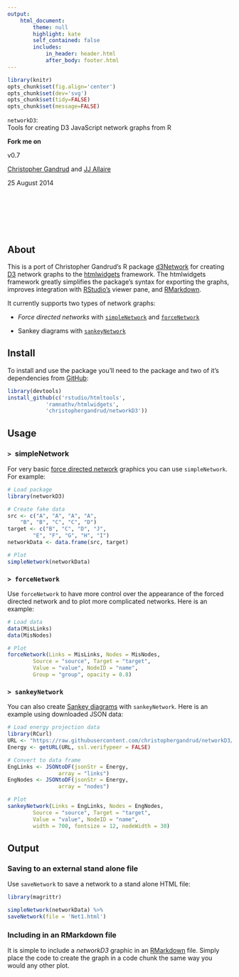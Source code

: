 ```yaml
---
output:
    html_document:
        theme: null
        highlight: kate
        self_contained: false
        includes:
            in_header: header.html
            after_body: footer.html
---
```


```r
library(knitr)
opts_chunk$set(fig.align='center')
opts_chunk$set(dev='svg')
opts_chunk$set(tidy=FALSE)
opts_chunk$set(message=FALSE)
```

<!----------------------------- Header ------------------------------>
<div class="rect1"></div>
<div class="topbar"><code>networkD3</code>:</div> <div class="topbarsub">Tools for creating D3 JavaScript network graphs from R</div>

<div class="rect1"></div>
<p class="pull-right">
    <strong>
        Fork me on <a href="https://github.com/christophergandrud/networkD3"><i class="fa fa-github fa-lg"></i></a>
    </strong>
</p>

v0.7

[Christopher Gandrud](http://christophergandrud.blogspot.com/) and
[JJ Allaire](https://github.com/jjallaire)

25 August 2014


<!-- Banner image -->
<div class="rect1"></div>
<div class="circlel"></div>
<div class="circlel"></div>
<div class="circlel"></div>
<div class="circlel"></div>
<div class="circlel"></div>

<div class="circler"></div>
<div class="circler"></div>
<div class="circler"></div>
<div class="circler"></div>
<div class="circler"></div>

<br><br><br><br><br>

<h2><i class="fa fa-thumb-tack"></i> About</h2>

This is a port of Christopher Gandrud's R package
[d3Network](http://christophergandrud.github.io/d3Network/) for creating
[D3](http://d3js.org/) network graphs to the
[htmlwidgets](https://github.com/ramnathv/htmlwidgets) framework. The
htmlwidgets framework greatly simplifies the package's syntax for exporting the
graphs, improves integration with [RStudio's](http://www.rstudio.com/) viewer
pane, and [RMarkdown](http://rmarkdown.rstudio.com/).

It currently supports two types of network graphs:

- *Force directed networks* with <a href="#simple"><code>simpleNetwork</code></a> and
<a href="#force"><code>forceNetwork</code></a>

- Sankey diagrams with <a href="#sankey"><code>sankeyNetwork</code></a>

<h2><i class="fa fa-download"></i> Install</h2>

To install and use the package you'll need to the package and two of it's
dependencies from [GitHub](https://github.com/):

```r
library(devtools)
install_github(c('rstudio/htmltools',
            'ramnathv/htmlwidgets',
            'christophergandrud/networkD3'))
```

<h2><i class="fa fa-code"></i> Usage</h2>

<h3 id="simple"><code>> </code>simpleNetwork</code></h3>

For very basic
[force directed network](http://en.wikipedia.org/wiki/Force-directed_graph_drawing)
graphics you can use `simpleNetwork`. For example:

```r
# Load package
library(networkD3)

# Create fake data
src <- c("A", "A", "A", "A",
    "B", "B", "C", "C", "D")
target <- c("B", "C", "D", "J",
        "E", "F", "G", "H", "I")
networkData <- data.frame(src, target)

# Plot
simpleNetwork(networkData)
```

<h3 id="force"><code>> forceNetwork</code></h3>

Use `forceNetwork` to have more control over the appearance of the forced
directed network and to plot more complicated networks. Here is an example:

```r
# Load data
data(MisLinks)
data(MisNodes)

# Plot
forceNetwork(Links = MisLinks, Nodes = MisNodes,
        Source = "source", Target = "target",
        Value = "value", NodeID = "name",
        Group = "group", opacity = 0.8)
```


<h3 id="sankey"><code>> sankeyNetwork</code></h3>

You can also create [Sankey diagrams](http://en.wikipedia.org/wiki/Sankey_diagram)
with `sankeyNetwork`. Here is an example using downloaded JSON data:

```r
# Load energy projection data
library(RCurl)
URL <- "https://raw.githubusercontent.com/christophergandrud/networkD3/master/JSONdata/energy.json"
Energy <- getURL(URL, ssl.verifypeer = FALSE)

# Convert to data frame
EngLinks <- JSONtoDF(jsonStr = Energy,
                array = "links")
EngNodes <- JSONtoDF(jsonStr = Energy,
                array = "nodes")

# Plot
sankeyNetwork(Links = EngLinks, Nodes = EngNodes,
        Source = "source", Target = "target",
        Value = "value", NodeID = "name",
        width = 700, fontsize = 12, nodeWidth = 30)
```


<h2><i class="fa fa-floppy-o"></i> Output</h2>

### Saving to an external stand alone file

Use `saveNetwork` to save a network to a stand alone HTML file:

```r
library(magrittr)

simpleNetwork(networkData) %>%
saveNetwork(file = 'Net1.html')
```

### Including in an RMarkdown file

It is simple to include a *networkD3* graphic in an
[RMarkdown](http://rmarkdown.rstudio.com/) file. Simply place the code to create
the graph in a code chunk the same way you would any other plot.  

<br><br>

